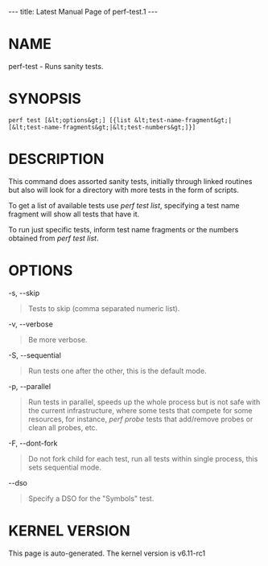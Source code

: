 ---
title: Latest Manual Page of perf-test.1
---


= NAME =

perf-test - Runs sanity tests.

= SYNOPSIS =

<pre>perf test [&lt;options&gt;] [{list &lt;test-name-fragment&gt;|[&lt;test-name-fragments&gt;|&lt;test-numbers&gt;]}]</pre>
= DESCRIPTION =

This command does assorted sanity tests, initially through linked routines but also will look for a directory with more tests in the form of scripts.

To get a list of available tests use ''perf test list'', specifying a test name fragment will show all tests that have it.

To run just specific tests, inform test name fragments or the numbers obtained from ''perf test list''.

= OPTIONS =

-s, --skip

<blockquote>Tests to skip (comma separated numeric list).
</blockquote>
-v, --verbose

<blockquote>Be more verbose.
</blockquote>
-S, --sequential

<blockquote>Run tests one after the other, this is the default mode.
</blockquote>
-p, --parallel

<blockquote>Run tests in parallel, speeds up the whole process but is not safe with the current infrastructure, where some tests that compete for some resources, for instance, ''perf probe'' tests that add/remove probes or clean all probes, etc.
</blockquote>
-F, --dont-fork

<blockquote>Do not fork child for each test, run all tests within single process, this sets sequential mode.
</blockquote>
--dso

<blockquote>Specify a DSO for the &quot;Symbols&quot; test.
</blockquote>


= KERNEL VERSION =

This page is auto-generated.  The kernel version is v6.11-rc1